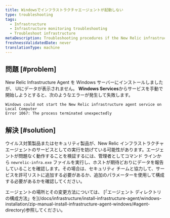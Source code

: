 ```yaml
---
title: Windowsでインフラストラクチャエージェントが起動しない
type: troubleshooting
tags:
  - Infrastructure
  - Infrastructure monitoring troubleshooting
  - Troubleshoot infrastructure
metaDescription: Troubleshooting procedures if the New Relic infrastructure agent is not starting in Windows.
freshnessValidatedDate: never
translationType: machine
---
```


## 問題 [#problem]

New Relic Infrastructure Agent を Windows サーバーにインストールしましたが、 UIにデータが表示されません。 <DNT>**Windows Services**</DNT>からサービスを手動で開始しようとすると、次のようなエラーが発生して失敗します。

```
Windows could not start the New Relic infrastructure agent service on Local Computer
Error 1067: The process terminated unexpectedly
```

## 解決 [#solution]

ウイルス対策製品またはセキュリティ製品が、New Relic インフラストラクチャ エージェントのサービスとしての実行を妨げている可能性があります。エージェントが問題なく動作することを検証するには、管理者としてコマンド ラインから `newrelic-infra.exe` ファイルを実行し、ホストが期待どおりにデータを報告していることを確認します。その場合は、セキュリティ チームと協力して、サービスを許可リストに追加する必要があるか、追加のパラメーターを使用して構成する必要があるかを確認してください。

<Callout variant="important">
  エージェントの場所とその変更方法については、 [「エージェント ディレクトリの構成方法」を](/docs/infrastructure/install-infrastructure-agent/windows-installation/zip-manual-install-infrastructure-agent-windows/#agent-directory)参照してください。
</Callout>
